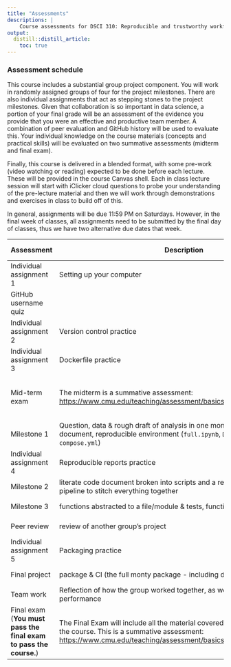 ```yaml
---
title: "Assessments"
descriptions: |
    Course assessments for DSCI 310: Reproducible and trustworthy workflows for data science.
output:
  distill::distill_article:
    toc: true
---
```


### Assessment schedule

This course includes a substantial group project component.
You will work in randomly assigned groups of four for the project milestones. 
There are also individual assignments 
that act as stepping stones to the project milestones.
Given that collaboration is so important in data science, 
a portion of your final grade will be an assessment of the evidence you provide 
that you were an effective and productive team member.
A combination of peer evaluation 
and GitHub history will be used to evaluate this.
Your individual knowledge on the course materials 
(concepts and practical skills)
will be evaluated on two summative assessments (midterm and final exam).

Finally, this course is delivered in a blended format, 
with some pre-work (video watching or reading) 
expected to be done before each lecture.
These will be provided in the course Canvas shell.
Each in class lecture session will start with iClicker cloud
questions to probe your understanding of the pre-lecture material
and then we will work through demonstrations 
and exercises in class to build off of this.

In general, assignments will be due 11:59 PM on Saturdays. 
However, in the final week of classes, 
all assignments need to be submitted by the final day of classes, 
thus we have two alternative due dates that week.

| Assessment                                                        | Description                                                                                                                                                                                                                                                                       | Due date                                    | Due Week |
|----------------|------------------------|----------------|----------------|
| Individual assignment 1                                           | Setting up your computer                                                                                                                                                                                                                                                          | 2023/01/20 23:59                            | 2        |
| GitHub username quiz                                              |                                                                                                                                                                                                                                                                                   | 2023/01/20 23:59                            | 2        |
| Individual assignment 2                                           | Version control practice                                                                                                                                                                                                                                                          | 2023/01/27 23:59                            | 3        |
| Individual assignment 3                                           | Dockerfile practice                                                                                                                                                                                                                                                               | 2023/02/10 23:59                            | 5        |
| Mid-term exam                                                     | The midterm is a summative assessment: <https://www.cmu.edu/teaching/assessment/basics/formativesummative.html>                                                                                      | 2023/02/12-2023/02/16 (Exact date/time TBD) | 6        |
| Milestone 1                                                       | Question, data & rough draft of analysis in one monolithic literate code document, reproducible environment (`full.ipynb`, `Dockerfile`, `docker-compose.yml`)                                                                                                                    | 2023/03/02 23:59                            | 8        |
| Individual assignment 4                                           | Reproducible reports practice                                                                                                                                                                                                                                                     | 2023/03/09 23:59                            | 9        |
| Milestone 2                                                       | literate code document broken into scripts and a report & data analysis pipeline to stitch everything together                                                                                                                                                                       | 2023/03/16 23:59                            | 10       |
| Milestone 3                                                       |  functions abstracted to a file/module & tests, function documentation                                                                                                       | 2023/03/30 23:59                            | 12       |
| Peer review                                                       | review of another group's project                                                                                                                                                                                                                                                 | 2023/04/06 23:59                            | 13       |
| Individual assignment 5                                           | Packaging practice                                                                                                                                                                                                                                                                | 2023/04/06 23:59                            | 13       |
| Final project                                                     | package & CI (the full monty package - including docs)                                                                                                                                                                                                                            | 2023/04/11 23:59                            | 14       |
| Team work                                                         | Reflection of how the group worked together, as well as individual performance                                                                                                                                                                                                    | 2023/04/12 23:59                            | 14       |
| Final exam (**You must pass the final exam to pass the course.**) | The Final Exam will include all the material covered in all the components of the course. This is a summative assessment: <https://www.cmu.edu/teaching/assessment/basics/formativesummative.html> | TBD 


